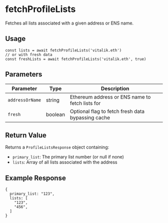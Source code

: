 
# fetchProfileLists

Fetches all lists associated with a given address or ENS name.

## Usage

```tsx
const lists = await fetchProfileLists('vitalik.eth')
// or with fresh data
const freshLists = await fetchProfileLists('vitalik.eth', true)
```

## Parameters

| Parameter       | Type    | Description                                       |
| --------------- | ------- | ------------------------------------------------- |
| `addressOrName` | string  | Ethereum address or ENS name to fetch lists for   |
| `fresh`         | boolean | Optional flag to fetch fresh data bypassing cache |

## Return Value

Returns a `ProfileListsResponse` object containing:

- `primary_list`: The primary list number (or null if none)
- `lists`: Array of all lists associated with the address

## Example Response

```tsx
{
  primary_list: "123",
  lists: [
    "123",
    "456",
  ]
}
```
